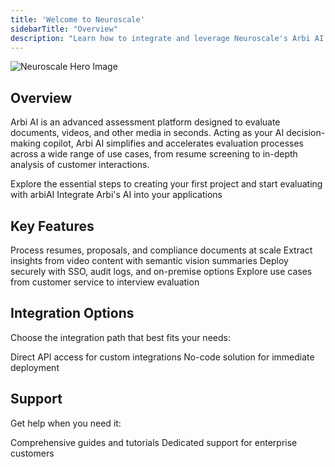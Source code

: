 ```yaml
---
title: 'Welcome to Neuroscale'
sidebarTitle: "Overview"
description: "Learn how to integrate and leverage Neuroscale's Arbi AI assessment platform"
---
```


<img
  src="/images/hero.png"
  alt="Neuroscale Hero Image"
/>

## Overview

Arbi AI is an advanced assessment platform designed to evaluate documents, videos, and other media in seconds. Acting as your AI decision-making copilot, Arbi AI simplifies and accelerates evaluation processes across a wide range of use cases, from resume screening to in-depth analysis of customer interactions.

<CardGroup cols={2}>
  <Card
    title="Quick Start"
    icon="rocket"
    href="/quickstart"
  >
    Explore the essential steps to creating your first project and start evaluating with arbiAI
  </Card>
  <Card
    title="API Reference"
    icon="code"
    href="/api-reference"
  >
    Integrate Arbi's AI into your applications
  </Card>
</CardGroup>

## Key Features

<CardGroup cols={2}>
  <Card
    title="Document Assessment"
    icon="file-lines"
    href="/features/document-assessment"
  >
    Process resumes, proposals, and compliance documents at scale
  </Card>
  <Card
    title="Video Analysis"
    icon="video"
    href="/features/video-analysis"
  >
    Extract insights from video content with semantic vision summaries
  </Card>
  <Card
    title="Enterprise Controls"
    icon="shield-check"
    href="/enterprise/controls"
  >
    Deploy securely with SSO, audit logs, and on-premise options
  </Card>
  <Card
    title="Assessment Types"
    icon="list-check"
    href="/guides/assessment-types"
  >
    Explore use cases from customer service to interview evaluation
  </Card>
</CardGroup>

## Integration Options

Choose the integration path that best fits your needs:

<CardGroup cols={2}>
  <Card
    title="REST API"
    icon="cloud"
    href="/api/overview"
  >
    Direct API access for custom integrations
  </Card>
  <Card
    title="Web Interface"
    icon="browser"
    href="/web-interface/getting-started"
  >
    No-code solution for immediate deployment
  </Card>
</CardGroup>

## Support

Get help when you need it:

<CardGroup cols={2}>
  <Card
    title="Documentation"
    icon="books"
    href="/documentation"
  >
    Comprehensive guides and tutorials
  </Card>
  <Card
    title="Enterprise Support"
    icon="headset"
    href="/support"
  >
    Dedicated support for enterprise customers
  </Card>
</CardGroup>